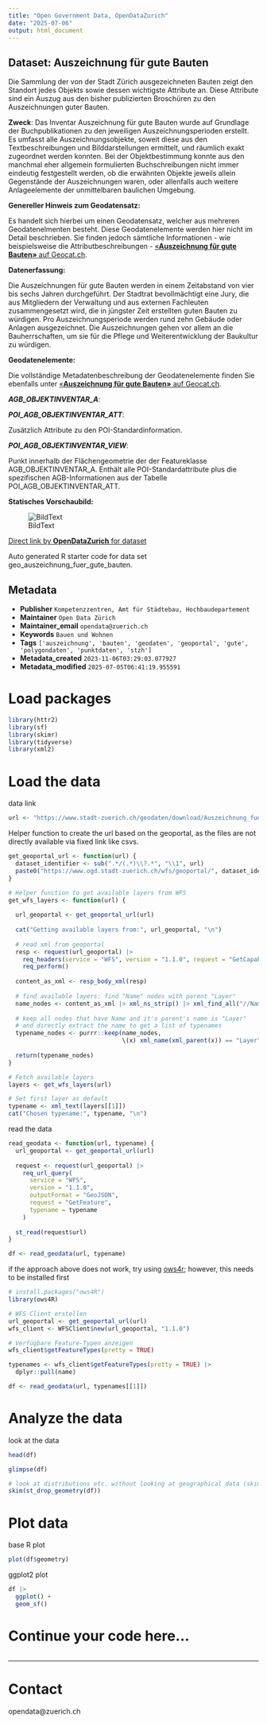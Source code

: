 ```yaml
---
title: "Open Government Data, OpenDataZurich"
date: "2025-07-06"
output: html_document
---
```


## Dataset: Auszeichnung für gute Bauten

Die Sammlung der von der Stadt Zürich ausgezeichneten Bauten zeigt den Standort jedes Objekts sowie dessen wichtigste Attribute an. Diese Attribute sind ein Auszug aus den bisher publizierten Broschüren zu den Auszeichnungen guter Bauten.

**Zweck**: Das Inventar Auszeichnung für gute Bauten wurde auf Grundlage der Buchpublikationen zu den jeweiligen Auszeichnungsperioden erstellt. Es umfasst alle Auszeichnungsobjekte, soweit diese aus den Textbeschreibungen und Bilddarstellungen ermittelt, und räumlich exakt zugeordnet werden konnten. Bei der Objektbestimmung konnte aus den manchmal eher allgemein formulierten Buchschreibungen nicht immer eindeutig festgestellt werden, ob die erwähnten Objekte jeweils allein Gegenstände der Auszeichnungen waren, oder allenfalls auch weitere Anlageelemente der unmittelbaren baulichen Umgebung.

**Genereller Hinweis zum Geodatensatz:**

Es handelt sich hierbei um einen Geodatensatz, welcher aus mehreren Geodatenelmenten besteht. Diese Geodatenelemente werden hier nicht im Detail beschrieben. Sie finden jedoch sämtliche Informationen - wie beispielsweise die Attributbeschreibungen - [«**Auszeichnung für gute Bauten»** auf Geocat.ch](https://www.geocat.ch/geonetwork/srv/ger/catalog.search#/metadata/8e0b68d6-415b-a4a0-4721-807e65591544).
			   

**Datenerfassung:**

Die Auszeichnungen für gute Bauten werden in einem Zeitabstand von vier bis sechs Jahren durchgeführt. Der Stadtrat bevollmächtigt eine Jury, die aus Mitgliedern der Verwaltung und aus externen Fachleuten zusammengesetzt wird, die in jüngster Zeit erstellten guten Bauten zu würdigen. Pro Auszeichnungsperiode werden rund zehn Gebäude oder Anlagen ausgezeichnet. Die Auszeichnungen gehen vor allem an die Bauherrschaften, um sie für die Pflege und Weiterentwicklung der Baukultur zu würdigen.

**Geodatenelemente:**

Die vollständige Metadatenbeschreibung der Geodatenelemente finden Sie ebenfalls unter [«**Auszeichnung für gute Bauten»** auf Geocat.ch](https://www.geocat.ch/geonetwork/srv/ger/md.viewer#/full_view/8e0b68d6-415b-a4a0-4721-807e65591544).

***AGB_OBJEKTINVENTAR_A***: 




***POI_AGB_OBJEKTINVENTAR_ATT***: 

Zusätzlich Attribute zu den POI-Standardinformation.


***POI_AGB_OBJEKTINVENTAR_VIEW***: 

Punkt innerhalb der Flächengeometrie der der Featureklasse AGB_OBJEKTINVENTAR_A. Enthält alle POI-Standardattribute plus die spezifischen AGB-Informationen aus der Tabelle POI_AGB_OBJEKTINVENTAR_ATT.




**Statisches Vorschaubild:**

![BildText](https://www.gis.stadt-zuerich.ch/zueriplan_docs/geocat/8e0b68d6-415b-a4a0-4721-807e65591544.png)



[Direct link by **OpenDataZurich** for dataset](https://data.stadt-zuerich.ch/dataset/geo_auszeichnung_fuer_gute_bauten)

Auto generated R starter code for data set geo_auszeichnung_fuer_gute_bauten.

## Metadata

- **Publisher** `Kompetenzzentren, Amt für Städtebau, Hochbaudepartement`
- **Maintainer** `Open Data Zürich`
- **Maintainer_email** `opendata@zuerich.ch`
- **Keywords** `Bauen und Wohnen`
- **Tags** `['auszeichnung', 'bauten', 'geodaten', 'geoportal', 'gute', 'polygondaten', 'punktdaten', 'stzh']`
- **Metadata_created** `2023-11-06T03:29:03.077927`
- **Metadata_modified** `2025-07-05T06:41:19.955591`


# Load packages

```r
library(httr2)
library(sf)
library(skimr)
library(tidyverse)
library(xml2)
```

# Load the data

data link
```r
url <- "https://www.stadt-zuerich.ch/geodaten/download/Auszeichnung_fuer_gute_Bauten?format=geojson_link"
```


Helper function to create the url based on the geoportal, as the files are not directly available via fixed link like csvs.
```r
get_geoportal_url <- function(url) {
  dataset_identifier <- sub(".*/(.*)\\?.*", "\\1", url)
  paste0("https://www.ogd.stadt-zuerich.ch/wfs/geoportal/", dataset_identifier)
}
```

```r
# Helper function to get available layers from WFS
get_wfs_layers <- function(url) {
  
  url_geoportal <- get_geoportal_url(url)
  
  cat("Getting available layers from:", url_geoportal, "\n")
  
  # read xml from geoportal
  resp <- request(url_geoportal) |> 
    req_headers(service = "WFS", version = "1.1.0", request = "GetCapabilities") |> 
    req_perform()
  
  content_as_xml <- resp_body_xml(resp)
  
  # find available layers: find "Name" nodes with parent "Layer"
  name_nodes <- content_as_xml |> xml_ns_strip() |> xml_find_all("//Name")
  
  # keep all nodes that have Name and it's parent's name is "Layer"
  # and directly extract the name to get a list of typenames
  typename_nodes <- purrr::keep(name_nodes,
                                \(x) xml_name(xml_parent(x)) == "Layer")
  
  return(typename_nodes)
}

# Fetch available layers
layers <- get_wfs_layers(url)

# Set first layer as default
typename <- xml_text(layers[[1]])
cat("Chosen typename:", typename, "\n")
```

read the data
```r
read_geodata <- function(url, typename) {
  url_geoportal <- get_geoportal_url(url)
  
  request <- request(url_geoportal) |>
    req_url_query(
      service = "WFS",
      version = "1.1.0",
      outputFormat = "GeoJSON",
      request = "GetFeature",
      typename = typename
    )
  
  st_read(request$url)
}

df <- read_geodata(url, typename)
```

if the approach above does not work, try using [ows4r](https://eblondel.github.io/ows4R/); however, this needs to be installed first
```r
# install.packages("ows4R")
library(ows4R)

# WFS-Client erstellen
url_geoportal <- get_geoportal_url(url)
wfs_client <- WFSClient$new(url_geoportal, "1.1.0")

# Verfügbare Feature-Typen anzeigen
wfs_client$getFeatureTypes(pretty = TRUE)

typenames <- wfs_client$getFeatureTypes(pretty = TRUE) |> 
  dplyr::pull(name)

df <- read_geodata(url, typenames[[1]])
```

# Analyze the data

look at the data
```r
head(df)
```

```r
glimpse(df)
```

```r
# look at distributions etc. without looking at geographical data (skim cannot deal with geometries)
skim(st_drop_geometry(df))
```

# Plot data

base R plot
```r
plot(df$geometry)
```

ggplot2 plot
```r
df |>
  ggplot() +
  geom_sf()
```

# Continue your code here...

```r

```

------------------------------------------------------------------------

# Contact

opendata@zuerich.ch
